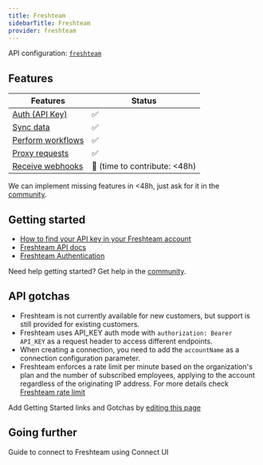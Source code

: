 ```yaml
---
title: Freshteam
sidebarTitle: Freshteam
provider: freshteam
---
```


API configuration: [`freshteam`](https://nango.dev/providers.yaml)

## Features

| Features | Status |
| - | - |
| [Auth (API Key)](/guides/getting-started/authorize-an-api-from-your-app) | ✅ |
| [Sync data](/guides/getting-started/read-from-an-api) | ✅ |
| [Perform workflows](/guides/getting-started/write-to-an-api) | ✅ |
| [Proxy requests](/guides/proxy-requests-to-an-api) | ✅ |
| [Receive webhooks](/guides/receive-webhooks-from-an-api) | 🚫 (time to contribute: &lt;48h) |

<Tip>We can implement missing features in &lt;48h, just ask for it in the [community](https://nango.dev/slack).</Tip>

## Getting started

-   [How to find your API key in your Freshteam account](https://support.freshteam.com/support/solutions/articles/19000107073)
-   [Freshteam API docs](https://developers.freshteam.com/api/#introduction)
-   [Freshteam Authentication](https://developers.freshteam.com/api/#authentication)

<Tip>Need help getting started? Get help in the [community](https://nango.dev/slack).</Tip>

## API gotchas

- Freshteam is not currently available for new customers, but support is still provided for existing customers.
- Freshteam uses API_KEY auth mode with `authorization: Bearer API_KEY` as a request header to access different endpoints.
- When creating a connection, you need to add the `accountName` as a connection configuration parameter.
- Freshteam enforces a rate limit per minute based on the organization's plan and the number of subscribed employees, applying to the account regardless of the originating IP address. For more details check [Freshteam rate limit](https://developers.freshteam.com/api/#ratelimit)

<Note>Add Getting Started links and Gotchas by [editing this page](https://github.com/nangohq/nango/tree/master/docs-v2/integrations/all/freshteam.mdx)</Note>


## Going further

<Card title="Connect to Freshteam" icon="link" href="/integrations/all/freshteam/connect" horizontal>
  Guide to connect to Freshteam using Connect UI
</Card>
